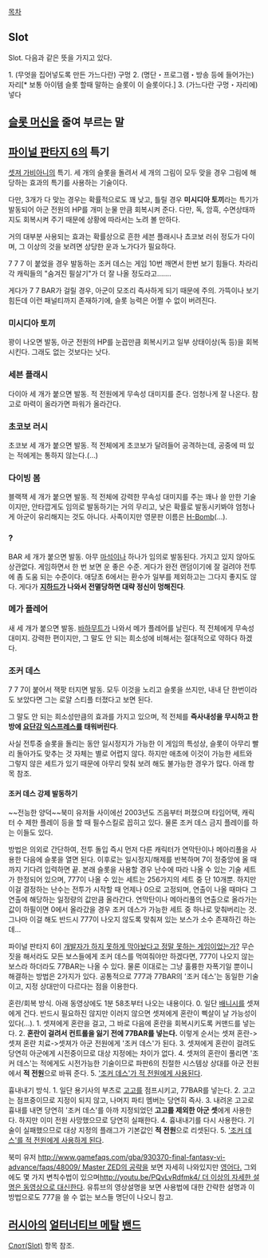 [[목차]]
== Slot ==
Slot. 다음과 같은 뜻을 가지고 있다.

1. (무엇을 집어넣도록 만든 가느다란) 구멍
2. (명단・프로그램・방송 등에 들어가는) 자리[* 보통 아이템 슬롯 할때 말하는 슬롯이 이 슬롯이다.]
3. (가느다란 구멍・자리에) 넣다

== [[슬롯 머신]]을 줄여 부르는 말 ==

== [[파이널 판타지 6]]의 특기 ==
[[셋져 가비아니]]의 특기. 세 개의 슬롯을 돌려서 세 개의 그림이 모두 맞을 경우 그림에 해당하는 효과의 특기를 사용하는 기술이다.

다만, 3개가 다 맞는 경우는 확률적으로도 꽤 낮고, 틀릴 경우 '''미시디아 토끼'''라는 특기가 발동되어 아군 전원의 HP를 개미 눈물 만큼 회복시켜 준다. 다만, 독, 암흑, 수면상태까지도 회복시켜 주기 때문에 상황에 따라서는 노려 볼 만하다.

거의 대부분 사용되는 효과는 확률상으로 흔한 세븐 플래시나 쵸코보 러쉬 정도가 다이며, 그 이상의 것을 보려면 상당한 운과 노가다가 필요하다.

7 7 7 이 붙었을 경우 발동하는 조커 데스는 게임 10번 깨면서 한번 보기 힘들다. 차라리 각 캐릭들의 "숨겨진 필살기"가 더 잘 나올 정도라고…….

게다가 7 7 BAR가 걸릴 경우, 아군이 모조리 즉사하게 되기 때문에 주의. 가뜩이나 보기 힘든데 이런 패널티까지 존재하기에, 슬롯 능력은 어쩔 수 없이 버려진다.

=== 미시디아 토끼 ===
꽝이 나오면 발동, 아군 전원의 HP를 눈꼽만큼 회복시키고 일부 상태이상(독 등)을 회복시킨다. 그래도 없는 것보다는 낫다.

=== 세븐 플래시 ===
다이아 세 개가 붙으면 발동. 적 전원에게 무속성 대미지를 준다. 엄청나게 잘 나온다. 참고로 마력이 올라가면 파워가 올라간다.

=== 초코보 러시 ===
초코보 세 개가 붙으면 발동. 적 전체에게 초코보가 달려들어 공격하는데, 공중에 떠 있는 적에게는 통하지 않는다.(…) 

=== 다이빙 봄 ===
블랙잭 세 개가 붙으면 발동. 적 전체에 강력한 무속성 대미지를 주는 꽤나 쓸 만한 기술이지만, 안타깝게도 임의로 발동하기는 거의 무리고, 낮은 확률로 발동시키봐야 엄청나게 아군이 유리해지는 것도 아니다. 사족이지만 영문판 이름은 [[수소폭탄|H-Bomb]](...).

=== ? ===
BAR 세 개가 붙으면 발동. 아무 [[마석]]이나 하나가 임의로 발동된다. 가지고 있지 않아도 상관없다. 게임하면서 한 번 보면 운 좋은 수준. 게다가 완전 랜덤이기에 잘 걸려야 전투에 좀 도움 되는 수준이다. 애당초 6에서는 환수가 일부를 제외하고는 그다지 좋지도 않다. 게다가 '''[[지하드]]가 나와서 전멸당하면 대략 정신이 멍해진다'''.

=== 메가 플레어 ===
새 세 개가 붙으면 발동. [[바하무트]]가 나와서 메가 플레어를 날린다. 적 전체에게 무속성 대미지. 강력한 편이지만, 그 말도 안 되는 희소성에 비해서는 절대적으로 약하다 하겠다.

=== 조커 데스 ===
7 7 7이 붙어서 잭팟 터지면 발동. 모두 이것을 노리고 슬롯을 쓰지만, 내내 단 한번이라도 보았다면 그는 로얄 스티플 터졌다고 보면 된다.

그 말도 안 되는 희소성만큼의 효과를 가지고 있으며, 적 전체를 '''즉사내성을 무시하고 한 방에 [[요단강 익스프레스]]를 태워버린다'''.

사실 전투중 슬롯을 돌리는 동안 일시정지가 가능한 이 게임의 특성상, 슬롯이 아무리 빨리 돌아가도 맞추는 것 자체는 별로 어렵지 않다. 하지만 애초에 이것이 가능한 세트와 그렇지 않은 세트가 있기 때문에 아무리 맞춰 보려 해도 불가능한 경우가 많다. 아래 항목 참조.

==== '''조커 데스 강제 발동하기''' ====
~~전능한 양덕~~북미 유저들 사이에선 2003년도 즈음부터 퍼졌으며 타임어택, 캐릭터 수 제한 플레이 등을 할 때 필수스킬로 꼽히고 있다. 물론 조커 데스 금지 플레이를 하는 이들도 있다.

방법은 의외로 간단하여, 전투 돌입 즉시 먼저 다른 캐릭터가 연막탄이나 메아리풀을 사용한 다음에 슬롯을 열면 된다. 이후로는 일시정지/해제를 반복하며 7이 정중앙에 올 때까지 기다려 입력하면 끝. 본래 슬롯을 사용할 경우 난수에 따라 나올 수 있는 기술 세트가 한정되어 있으며, 777이 나올 수 있는 세트는 256가지의 세트 중 단 10개뿐. 하지만 이걸 결정하는 난수는 전투가 시작할 때 언제나 0으로 고정되며, 연출이 나올 때마다 그 연출에 해당하는 일정량의 값만큼 올라간다. 연막탄이나 메아리풀의 연출으로 올라가는 값이 하필이면 0에서 올라갔을 경우 조커 데스가 가능한 세트 중 하나로 맞춰버리는 것. 그나마 이걸 해도 반드시 777이 나오지 않도록 맞춰져 있는 보스가 소수 존재하긴 하는데...

파이널 판타지 6이 [[기계장비 버그|개발자가 하지 못하게 막아놨다고 ]][[스케치|정말 못하는 게임이었는가?]] 무슨 짓을 해서라도 모든 보스들에게 조커 데스를 먹여줘야만 하겠다면, 777이 나오지 않는 보스라 하더라도 77BAR는 나올 수 있다. 물론 이대로는 그냥 훌륭한 자폭기일 뿐이니 해결하는 방법은 2가지가 있다. 공통적으로 777과 77BAR의 '조커 데스'는 동일한 기술이고, 지정 상대만이 다르다는 점을 이용한다.

혼란/회복 방식. 아래 동영상에도 1분 58초부터 나오는 내용이다.
0. 일단 [[배니시]]를 셋져에게 건다. 반드시 필요하진 않지만 이러지 않으면 셋져에게 혼란이 삑살이 날 가능성이 있다(...).
1. 셋져에게 혼란을 걸고, 그 바로 다음에 혼란을 회복시키도록 커맨드를 넣는다.
2. '''혼란이 걸려서 컨트롤을 잃기 전에 77BAR를 넣는다.''' 이렇게 순서는 셋져 혼란->셋져 혼란 치료->셋져가 아군 전원에게 '조커 데스'가 된다.
3. 셋져에게 혼란이 걸려도 당연히 아군에게 시전중이므로 대상 지정에는 차이가 없다.
4. 셋져의 혼란이 풀리면 '조커 데스'는 적에게도 시전가능한 기술이므로 파판6의 친절한 시스템상 상대를 아군 전원에서 '''적 전원'''으로 바꿔 준다.
5. [[야 신난다|'조커 데스'가 적 전원에게 사용된다]].

흉내내기 방식.
1. 일단 용기사의 부츠로 [[고고]]를 점프시키고, 77BAR를 넣는다.
2. 고고는 점프중이므로 지정이 되지 않고, 나머지 파티 멤버는 당연히 즉사.
3. 내려온 고고로 흉내를 내면 당연히 '조커 데스'를 아까 지정되었던 '''고고를 제외한 아군 셋'''에게 사용한다. 하지만 이미 전원 사망했으므로 당연히 실패한다.
4. 흉내내기를 다시 사용한다. 기술이 실패했으므로 대상 지정의 플래그가 기본값인 '''적 전원'''으로 리셋된다.
5. [[너는 이미 죽어 있다|'조커 데스'를 적 전원에게 사용하게 된다]].

북미 유저 [[http://www.gamefaqs.com/gba/930370-final-fantasy-vi-advance/faqs/48009/ Master ZED의 공략]]을 보면 자세히 나와있지만 [[망했어요|영어다.]] 그외에도 몇 가지 변칙수법이 있으며[[http://youtu.be/PQvLvRdfmk4/ 더 이상의 자세한 설명은 동영상으로 대신한다]]. 유튜브의 영상설명을 보면 사용법에 대한 간략한 설명과 이 방법으로도 777을 쓸 수 없는 보스들 명단이 나오니 참고.

== [[러시아]]의 [[얼터너티브 메탈]] [[밴드]] ==
[[Slot|Слот(Slot)]] 항목 참조.
